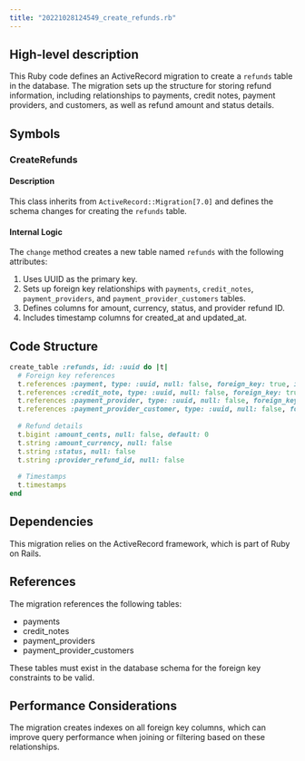 ```yaml
---
title: "20221028124549_create_refunds.rb"
---
```


## High-level description
This Ruby code defines an ActiveRecord migration to create a `refunds` table in the database. The migration sets up the structure for storing refund information, including relationships to payments, credit notes, payment providers, and customers, as well as refund amount and status details.

## Symbols

### CreateRefunds
#### Description
This class inherits from `ActiveRecord::Migration[7.0]` and defines the schema changes for creating the `refunds` table.

#### Internal Logic
The `change` method creates a new table named `refunds` with the following attributes:

1. Uses UUID as the primary key.
2. Sets up foreign key relationships with `payments`, `credit_notes`, `payment_providers`, and `payment_provider_customers` tables.
3. Defines columns for amount, currency, status, and provider refund ID.
4. Includes timestamp columns for created_at and updated_at.

## Code Structure

```ruby
create_table :refunds, id: :uuid do |t|
  # Foreign key references
  t.references :payment, type: :uuid, null: false, foreign_key: true, index: true
  t.references :credit_note, type: :uuid, null: false, foreign_key: true, index: true
  t.references :payment_provider, type: :uuid, null: false, foreign_key: true, index: true
  t.references :payment_provider_customer, type: :uuid, null: false, foreign_key: true, index: true
  
  # Refund details
  t.bigint :amount_cents, null: false, default: 0
  t.string :amount_currency, null: false
  t.string :status, null: false
  t.string :provider_refund_id, null: false
  
  # Timestamps
  t.timestamps
end
```

## Dependencies
This migration relies on the ActiveRecord framework, which is part of Ruby on Rails.

## References
The migration references the following tables:
- payments
- credit_notes
- payment_providers
- payment_provider_customers

These tables must exist in the database schema for the foreign key constraints to be valid.

## Performance Considerations
The migration creates indexes on all foreign key columns, which can improve query performance when joining or filtering based on these relationships.
